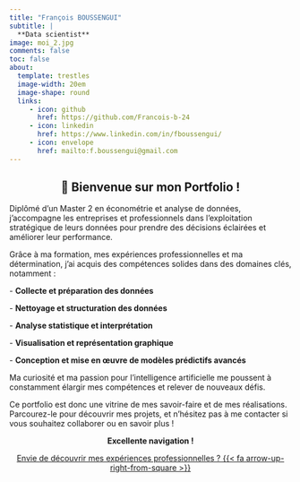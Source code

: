 ```yaml
---
title: "François BOUSSENGUI"
subtitle: |
  **Data scientist** 
image: moi_2.jpg
comments: false
toc: false
about:
  template: trestles
  image-width: 20em
  image-shape: round
  links: 
     - icon: github
       href: https://github.com/Francois-b-24
     - icon: linkedin
       href: https://www.linkedin.com/in/fboussengui/
     - icon: envelope
       href: mailto:f.boussengui@gmail.com
---
```


::: {style="text-align:center;"}
## [👋]{.wave} Bienvenue sur mon Portfolio !

<iconify-icon icon="flag:ga-4x3"></iconify-icon>
:::

Diplômé d'un Master 2 en économétrie et analyse de données, j'accompagne les entreprises et professionnels dans l'exploitation stratégique de leurs données pour prendre des décisions éclairées et améliorer leur performance.

Grâce à ma formation, mes expériences professionnelles et ma détermination, j'ai acquis des compétences solides dans des domaines clés, notamment :

\- **Collecte et préparation des données**

\- **Nettoyage et structuration des données**

\- **Analyse statistique et interprétation**

\- **Visualisation et représentation graphique**

\- **Conception et mise en œuvre de modèles prédictifs avancés**

Ma curiosité et ma passion pour l'intelligence artificielle me poussent à constamment élargir mes compétences et relever de nouveaux défis.

Ce portfolio est donc une vitrine de mes savoir-faire et de mes réalisations. Parcourez-le pour découvrir mes projets, et n'hésitez pas à me contacter si vous souhaitez collaborer ou en savoir plus !

::: {style="text-align:center;"}
**Excellente navigation !**
:::

::: {style="text-align:center;"}
[Envie de découvrir mes expériences professionnelles ? {{< fa arrow-up-right-from-square >}}](FRANCOIS_BOUSSENGUI_CV.pdf){.btn .btn-outline-primary .btn .center role="button"}
:::
